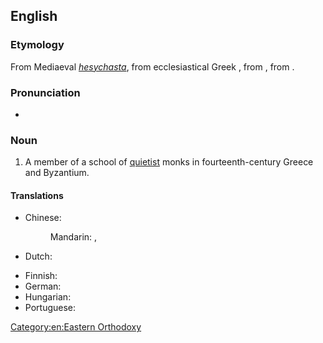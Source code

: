 ==English==
{{wikipedia}}

===Etymology===
From Mediaeval {{etyl|la|en}} ''[[hesychasta]]'', from ecclesiastical Greek {{m|grc|ἡσυχαστής}}, from {{m|grc|ἡσυχάζειν||to be quiet}}, from {{m|grc|ἥσυχος||quiet}}.

===Pronunciation===
* {{IPA|en|/ˈhɛsɪkæst/}}

===Noun===
{{en-noun}}

# {{lb|en|ecclesiastical history}} A member of a school of [[quietist]] monks in fourteenth-century Greece and Byzantium.

====Translations====
{{trans-top|a member of a school of quietist monks in 14th-century Greece and Byzantium}}
* Chinese:
*: Mandarin: {{t|cmn|靜修士}}, {{t|cmn|静修士|tr=jìngxiūshì}}
* Dutch: {{t|nl|hesychast|m}}
{{trans-mid}}
* Finnish: {{t|fi|hesykasti}}
* German: {{t+|de|Hesychast|m}}
* Hungarian: {{t|hu|hészükhasztész}}
* Portuguese: {{t|pt|hesicasta|m|f}}
{{trans-bottom}}

[[Category:en:Eastern Orthodoxy]]